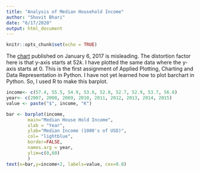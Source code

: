 ```yaml
---
title: "Analysis of Median Household Income"
author: "Shovit Bhari"
date: "6/17/2020"
output: html_document
---
```


```r
knitr::opts_chunk$set(echo = TRUE)
```

The [chart](https://money.cnn.com/gallery/news/economy/2017/01/06/obama-economy-10-charts-final/4.html) published on January 6, 2017 is misleading. The distortion factor here is that y-axis starts at $52k$. I have plotted the same data where the y-axis starts at $0$. This is the first assignment of Applied Plotting, Charting and Data Representation in Python. I have not yet learned how to plot barchart in Python. So, I used R to make this barplot. 
```r
income<- c(57.4, 55.5, 54.9, 53.6, 52.8, 52.7, 52.9, 53.7, 56.6)
year<- c(2007, 2008, 2009, 2010, 2011, 2012, 2013, 2014, 2015)
value <- paste("$", income, "K")
```

```r
bar <- barplot(income,
        main="Median House Hold Income",
        xlab = "Year",
        ylab="Median Income (1000's of USD)",
        col= "lightblue",
        border=FALSE, 
        names.arg = year,
        ylim=c(0,60)
        )
text(x=bar,y=income+2, labels=value, cex=0.8)
```
